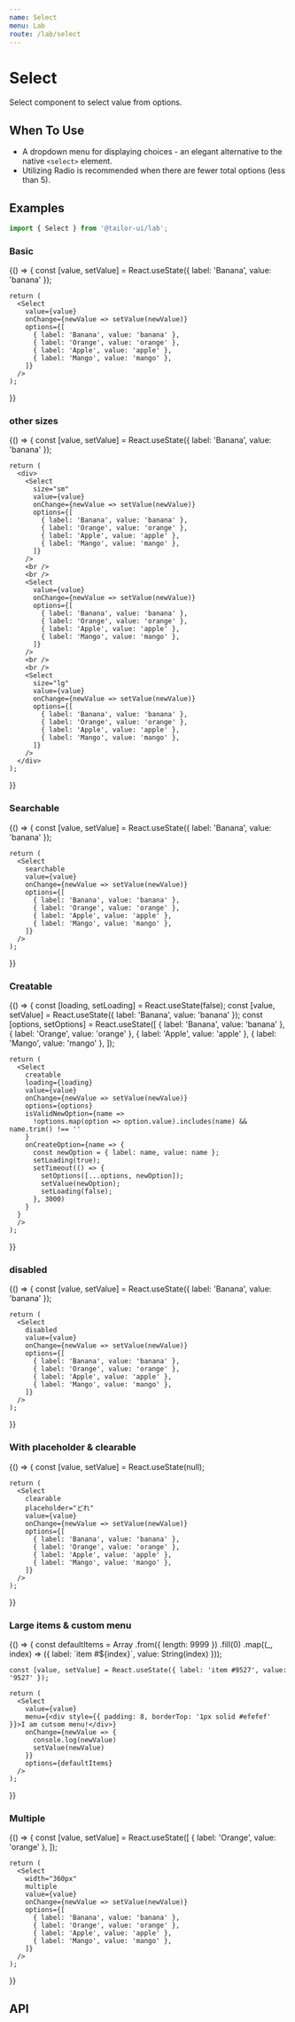 ```yaml
---
name: Select
menu: Lab
route: /lab/select
---
```



# Select

Select component to select value from options.

## When To Use

- A dropdown menu for displaying choices - an elegant alternative to the native `<select>` element.
- Utilizing <Link to="/components/radio">Radio</Link> is recommended when there are fewer total options (less than 5).

## Examples

```js
import { Select } from '@tailor-ui/lab';
```

### Basic

<Playground>
  {() => {
    const [value, setValue] = React.useState({ label: 'Banana', value: 'banana' });

    return (
      <Select
        value={value}
        onChange={newValue => setValue(newValue)}
        options={[
          { label: 'Banana', value: 'banana' },
          { label: 'Orange', value: 'orange' },
          { label: 'Apple', value: 'apple' },
          { label: 'Mango', value: 'mango' },
        ]}
      />
    );

}}

</Playground>

### other sizes

<Playground>
  {() => {
    const [value, setValue] = React.useState({ label: 'Banana', value: 'banana' });

    return (
      <div>
        <Select
          size="sm"
          value={value}
          onChange={newValue => setValue(newValue)}
          options={[
            { label: 'Banana', value: 'banana' },
            { label: 'Orange', value: 'orange' },
            { label: 'Apple', value: 'apple' },
            { label: 'Mango', value: 'mango' },
          ]}
        />
        <br />
        <br />
        <Select
          value={value}
          onChange={newValue => setValue(newValue)}
          options={[
            { label: 'Banana', value: 'banana' },
            { label: 'Orange', value: 'orange' },
            { label: 'Apple', value: 'apple' },
            { label: 'Mango', value: 'mango' },
          ]}
        />
        <br />
        <br />
        <Select
          size="lg"
          value={value}
          onChange={newValue => setValue(newValue)}
          options={[
            { label: 'Banana', value: 'banana' },
            { label: 'Orange', value: 'orange' },
            { label: 'Apple', value: 'apple' },
            { label: 'Mango', value: 'mango' },
          ]}
        />
      </div>
    );

}}

</Playground>

### Searchable

<Playground>
  {() => {
    const [value, setValue] = React.useState({ label: 'Banana', value: 'banana' });

    return (
      <Select
        searchable
        value={value}
        onChange={newValue => setValue(newValue)}
        options={[
          { label: 'Banana', value: 'banana' },
          { label: 'Orange', value: 'orange' },
          { label: 'Apple', value: 'apple' },
          { label: 'Mango', value: 'mango' },
        ]}
      />
    );

}}

</Playground>

### Creatable

<Playground>
  {() => {
    const [loading, setLoading] = React.useState(false);
    const [value, setValue] = React.useState({ label: 'Banana', value: 'banana' });
    const [options, setOptions] = React.useState([
      { label: 'Banana', value: 'banana' },
      { label: 'Orange', value: 'orange' },
      { label: 'Apple', value: 'apple' },
      { label: 'Mango', value: 'mango' },
    ]);

    return (
      <Select
        creatable
        loading={loading}
        value={value}
        onChange={newValue => setValue(newValue)}
        options={options}
        isValidNewOption={name =>
          !options.map(option => option.value).includes(name) && name.trim() !== ''
        }
        onCreateOption={name => {
          const newOption = { label: name, value: name };
          setLoading(true);
          setTimeout(() => {
            setOptions([...options, newOption]);
            setValue(newOption);
            setLoading(false);
          }, 3000)
        }
      }
      />
    );

}}

</Playground>

### disabled

<Playground>
  {() => {
    const [value, setValue] = React.useState({ label: 'Banana', value: 'banana' });

    return (
      <Select
        disabled
        value={value}
        onChange={newValue => setValue(newValue)}
        options={[
          { label: 'Banana', value: 'banana' },
          { label: 'Orange', value: 'orange' },
          { label: 'Apple', value: 'apple' },
          { label: 'Mango', value: 'mango' },
        ]}
      />
    );

}}

</Playground>

### With placeholder & clearable

<Playground>
  {() => {
    const [value, setValue] = React.useState(null);

    return (
      <Select
        clearable
        placeholder="どれ"
        value={value}
        onChange={newValue => setValue(newValue)}
        options={[
          { label: 'Banana', value: 'banana' },
          { label: 'Orange', value: 'orange' },
          { label: 'Apple', value: 'apple' },
          { label: 'Mango', value: 'mango' },
        ]}
      />
    );

}}

</Playground>

### Large items & custom menu

<Playground>
  {() => {
    const defaultItems = Array
      .from({ length: 9999 })
      .fill(0)
      .map((_, index) => ({
        label: `item #${index}`,
        value: String(index)
      }));

    const [value, setValue] = React.useState({ label: 'item #9527', value: '9527' });

    return (
      <Select
        value={value}
        menu={<div style={{ padding: 8, borderTop: '1px solid #efefef' }}>I am cutsom menu!</div>}
        onChange={newValue => {
          console.log(newValue)
          setValue(newValue)
        }}
        options={defaultItems}
      />
    );

}}

</Playground>

### Multiple

<Playground>
  {() => {
    const [value, setValue] = React.useState([
      { label: 'Orange', value: 'orange' },
    ]);

    return (
      <Select
        width="360px"
        multiple
        value={value}
        onChange={newValue => setValue(newValue)}
        options={[
          { label: 'Banana', value: 'banana' },
          { label: 'Orange', value: 'orange' },
          { label: 'Apple', value: 'apple' },
          { label: 'Mango', value: 'mango' },
        ]}
      />
    );

}}

</Playground>

## API

<PropsTable of={Select} />
